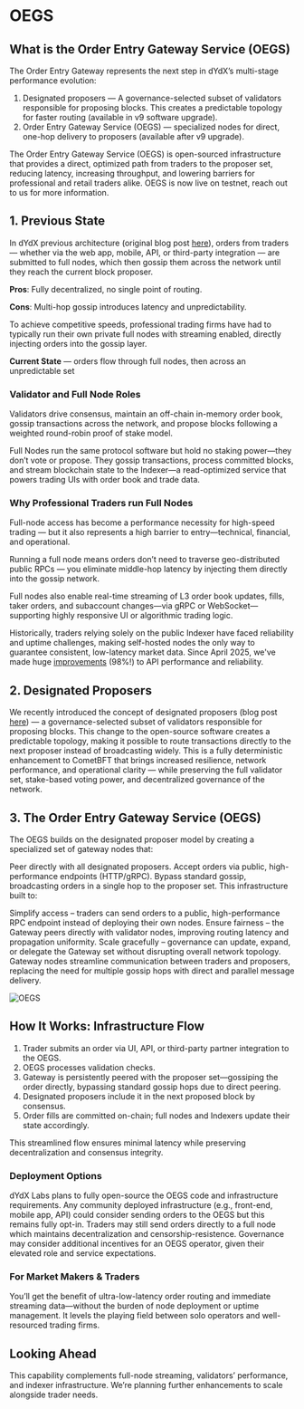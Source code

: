 
# OEGS

## What is the Order Entry Gateway Service (OEGS)
The Order Entry Gateway represents the next step in dYdX’s multi-stage performance evolution:

1. Designated proposers — A governance-selected subset of validators responsible for proposing blocks. This creates a predictable topology for faster routing (available in v9 software upgrade).
2. Order Entry Gateway Service (OEGS) — specialized nodes for direct, one-hop delivery to proposers (available after v9 upgrade).

The Order Entry Gateway Service (OEGS) is open-sourced infrastructure that provides a direct, optimized path from traders to the proposer set, reducing latency, increasing throughput, and lowering barriers for professional and retail traders alike.
OEGS is now live on testnet, reach out to us for more information.

## 1. Previous State
In dYdX previous architecture (original blog post [here](https://www.dydx.xyz/blog/v4-technical-architecture-overview)), orders from traders — whether via the web app, mobile, API, or third-party integration — are submitted to full nodes, which then gossip them across the network until they reach the current block proposer.

**Pros**: Fully decentralized, no single point of routing.

**Cons**: Multi-hop gossip introduces latency and unpredictability.

To achieve competitive speeds, professional trading firms have had to typically run their own private full nodes with streaming enabled, directly injecting orders into the gossip layer.

**Current State** — orders flow through full nodes, then across an unpredictable set


### Validator and Full Node Roles
Validators drive consensus, maintain an off-chain in-memory order book, gossip transactions across the network, and propose blocks following a weighted round-robin proof of stake model.

Full Nodes run the same protocol software but hold no staking power—they don’t vote or propose. They gossip transactions, process committed blocks, and stream blockchain state to the Indexer—a read-optimized service that powers trading UIs with order book and trade data. 

### Why Professional Traders run Full Nodes
Full-node access has become a performance necessity for high-speed trading — but it also represents a high barrier to entry—technical, financial, and operational.

Running a full node means orders don’t need to traverse geo-distributed public RPCs — you eliminate middle-hop latency by injecting them directly into the gossip network.

Full nodes also enable real-time streaming of L3 order book updates, fills, taker orders, and subaccount changes—via gRPC or WebSocket—supporting highly responsive UI or algorithmic trading logic.

Historically, traders relying solely on the public Indexer have faced reliability and uptime challenges, making self-hosted nodes the only way to guarantee consistent, low-latency market data. Since April 2025, we've made huge [improvements](https://x.com/AntonioMJuliano/status/1924593158165344628) (98%!) to API performance and reliability.

## 2. Designated Proposers
We recently introduced the concept of designated proposers (blog post [here](https://www.dydx.xyz/blog/governance-controlled-path-reliability-and-performance)) — a governance-selected subset of validators responsible for proposing blocks. This change to the open-source software creates a predictable topology, making it possible to route transactions directly to the next proposer instead of broadcasting widely. This is a fully deterministic enhancement to CometBFT that brings increased resilience, network performance, and operational clarity — while preserving the full validator set, stake-based voting power, and decentralized governance of the network.

## 3. The Order Entry Gateway Service (OEGS)
The OEGS builds on the designated proposer model by creating a specialized set of gateway nodes that:

Peer directly with all designated proposers.
Accept orders via public, high-performance endpoints (HTTP/gRPC).
Bypass standard gossip, broadcasting orders in a single hop to the proposer set.
This infrastructure built to:

Simplify access – traders can send orders to a public, high-performance RPC endpoint instead of deploying their own nodes.
Ensure fairness – the Gateway peers directly with validator nodes, improving routing latency and propagation uniformity.
Scale gracefully – governance can update, expand, or delegate the Gateway set without disrupting overall network topology.
Gateway nodes streamline communication between traders and proposers, replacing the need for multiple gossip hops with direct and parallel message delivery.

![OEGS](/OEGS.png)

## How It Works: Infrastructure Flow
1. Trader submits an order via UI, API, or third-party partner integration to the OEGS.
2. OEGS processes validation checks.
3. Gateway is persistently peered with the proposer set—gossiping the order directly, bypassing standard gossip hops due to direct peering.
4. Designated proposers include it in the next proposed block by consensus.
5. Order fills are committed on-chain; full nodes and Indexers update their state accordingly.

This streamlined flow ensures minimal latency while preserving decentralization and consensus integrity.

### Deployment Options
dYdX Labs plans to fully open-source the OEGS code and infrastructure requirements. Any community deployed infrastructure (e.g., front-end, mobile app, API) could consider sending orders to the OEGS but this remains fully opt-in. Traders may still send orders directly to a full node which maintains decentralization and censorship-resistence. Governance may consider additional incentives for an OEGS operator, given their elevated role and service expectations.

### For Market Makers & Traders
You’ll get the benefit of ultra-low-latency order routing and immediate streaming data—without the burden of node deployment or uptime management. It levels the playing field between solo operators and well-resourced trading firms.

## Looking Ahead
This capability complements full-node streaming, validators’ performance, and indexer infrastructure. We’re planning further enhancements to scale alongside trader needs.